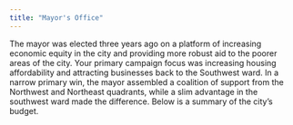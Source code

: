 ```yaml
---
title: "Mayor's Office"
---
```

The mayor was elected three years ago on a platform of increasing economic equity in the city and providing more robust aid to the poorer areas of the city. Your primary campaign focus was increasing housing affordability and attracting businesses back to the Southwest ward. In a narrow primary win, the mayor assembled a coalition of support from the Northwest and Northeast quadrants, while a slim advantage in the southwest ward made the difference. Below is a summary of the city's budget.

